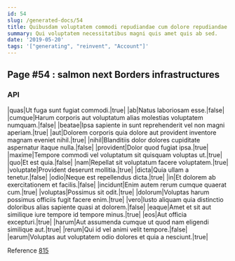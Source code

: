 ```yaml
---
id: 54
slug: /generated-docs/54
title: Quibusdam voluptatem commodi repudiandae cum dolore repudiandae ullam ab.
summary: Qui voluptatem necessitatibus magni quis amet quis ab sed.
date: '2019-05-20'
tags: '["generating", "reinvent", "Account"]'
---
```



## Page #54 : salmon next Borders infrastructures
### API

|quas|Ut fuga sunt fugiat commodi.|true|
|ab|Natus laboriosam esse.|false|
|cumque|Harum corporis aut voluptatum alias molestias voluptatem numquam.|false|
|beatae|Ipsa sapiente in sunt reprehenderit vel non magni aperiam.|true|
|aut|Dolorem corporis quia dolore aut provident inventore magnam eveniet nihil.|true|
|nihil|Blanditiis dolor dolores cupiditate aspernatur itaque nulla.|false|
|provident|Dolor quod fugiat ipsa.|true|
|maxime|Tempore commodi vel voluptatum sit quisquam voluptas ut.|true|
|quo|Et est quia.|false|
|nam|Repellat sit voluptatum facere voluptatem.|true|
|voluptate|Provident deserunt mollitia.|true|
|dicta|Quia ullam a tenetur.|false|
|odio|Neque est repellendus dicta.|true|
|in|Et dolorem ab exercitationem et facilis.|false|
|incidunt|Enim autem rerum cumque quaerat cum.|true|
|voluptas|Possimus sit odit.|true|
|dolorum|Voluptas harum possimus officiis fugit facere enim.|true|
|vero|Iusto aliquam quia distinctio doloribus alias sapiente quasi at dolorem.|false|
|eaque|Amet et sit aut similique iure tempore id tempore minus.|true|
|eos|Aut officia excepturi.|true|
|harum|Aut assumenda cumque ut quod nam eligendi similique aut.|true|
|rerum|Qui id vel animi velit tempore.|false|
|earum|Voluptas aut voluptatem odio dolores et quia a nesciunt.|true|

Reference [815](/generated-docs/815)





